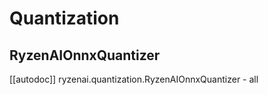 <!--Copyright 2023 The HuggingFace Team. All rights reserved.
Licensed under the MIT License.
-->

# Quantization

## RyzenAIOnnxQuantizer

[[autodoc]] ryzenai.quantization.RyzenAIOnnxQuantizer
    - all
